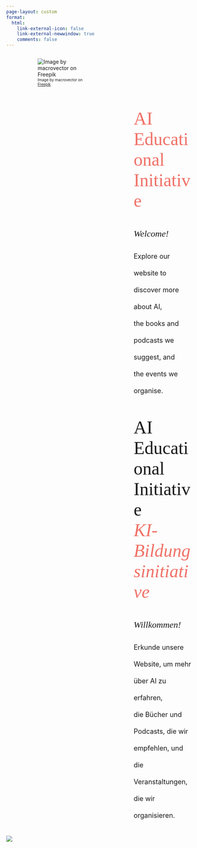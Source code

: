 ```yaml
---
page-layout: custom
format:
  html:
    link-external-icon: false
    link-external-newwindow: true
    comments: false
---
```


::: light-mode
::: columns
::: {.column width="5%"}
:::
::: {.column width="50%"}
![<font size="1">Image by macrovector on [Freepik](https://www.freepik.com/free-vector/artificial-intelligence-line-concept_9387128.htm#page=6&query=artificial%20intelligence&position=40&from_view=search&track=ais)</font>](images/logo-01.png)
:::

::: {.column width="5%"}
:::

::: {.column width="35%"}

<br>
<br>
<br>
<br>
<br>

::: {.content-visible when-profile="english"}
::: {style="font-size: xxx-large;font-family: Gill Sans, open serif;"}
<div style="left-align: center;">
<span style="color:#F07167">AI Educational Initiative  </span>
</div>
:::
::: {style="font-size: x-large;font-family: Gill Sans, open serif;"}
*Welcome!*  
:::
::: {style="font-synthesis: weight style small-caps;font-size: large;line-height: 2.5;text-align: left;"}
Explore our website to discover more about AI,  
the books and podcasts we suggest, and     
the events we organise.
:::
:::

::: {.content-visible when-profile="german"}
::: {style="font-size: xxx-large;font-family: Gill Sans, open serif;"}
<div style="left-align: center;">
AI Educational Initiative  
<span style="color:#F07167">*KI-Bildungsinitiative*</span>
</div>
:::
::: {style="font-size: x-large;font-family: Gill Sans, open serif;"}
*Willkommen!*  
:::
::: {style="font-synthesis: weight style small-caps;font-size: large;line-height: 2.5;text-align: left;"}
Erkunde unsere Website, um mehr über AI zu erfahren,  
die Bücher und Podcasts, die wir empfehlen, und  
die Veranstaltungen, die wir organisieren.
:::
:::


::: {.column width="5%"}
:::

:::
:::
:::

::: dark-mode
![](images/landing%20dark.png)
:::
